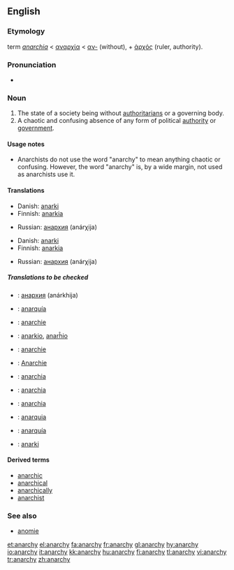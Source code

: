 ==English==
{{wikipedia}}

===Etymology===
{{NL.}} term ''[[anarchia]]'' < {{Gr.}} [[αναρχία]] < [[α-|αν-]] (without), + [[ἀρχός]] (ruler, authority).

===Pronunciation===
*{{IPA|/ˈænərki/}}

===Noun===
{{en-noun|anarchies|-}}
# The state of a society being without [[authoritarians]] or a governing body.
# A chaotic and confusing absence of any form of political [[authority]] or [[government]].

====Usage notes====
* Anarchists do not use the word "anarchy" to mean anything chaotic or confusing. However, the word "anarchy" is, by a wide margin, not used as anarchists use it.

{{seeCites}}

====Translations====
{{trans-top|absence of any form of political authority or government}}
*Danish: [[anarki]]
*Finnish: [[anarkia]]
{{trans-mid}}
*Russian: [[анархия]] (anárχija) {{f}}
{{trans-bottom}}

{{trans-top|political disorder and confusion}}
*Danish: [[anarki]]
*Finnish: [[anarkia]]
{{trans-mid}}
*Russian: [[анархия]] (anárχija) {{f}}
{{trans-bottom}}

=====Translations to be checked=====
{{checktrans}}
{{trans-top|Translations to be checked}}
*{{ttbc|Bulgarian}}: [[анархия]] (anárkhija) {{f}} {{l}}
*{{ttbc|Catalan}}: [[anarquía]] {{f}}
*{{ttbc|Dutch}}: [[anarchie]] {{f}}
*{{ttbc|Esperanto}}: [[anarkio]], [[anarĥio]]
*{{ttbc|French}}: [[anarchie]] {{f}}
*{{ttbc|German}}: [[Anarchie]] {{f}}
*{{ttbc|Italian}}: [[anarchia]] {{f}}
{{trans-mid}}
*{{ttbc|Latin}}: [[anarchia]] {{f}}
*{{ttbc|Polish}}: [[anarchia]] {{f}}
*{{ttbc|Portuguese}}: [[anarquia]] {{f}}
*{{ttbc|Spanish}}: [[anarquía]] {{f}}
*{{ttbc|Swedish}}: [[anarki]]
{{trans-bottom}}

====Derived terms====
*[[anarchic]]
*[[anarchical]]
*[[anarchically]]
*[[anarchist]]

===See also===
*[[anomie]]

[[et:anarchy]]
[[el:anarchy]]
[[fa:anarchy]]
[[fr:anarchy]]
[[gl:anarchy]]
[[hy:anarchy]]
[[io:anarchy]]
[[it:anarchy]]
[[kk:anarchy]]
[[hu:anarchy]]
[[fi:anarchy]]
[[tl:anarchy]]
[[vi:anarchy]]
[[tr:anarchy]]
[[zh:anarchy]]